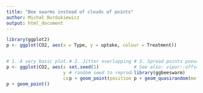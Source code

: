 ```yaml
---
title: "Bee swarms instead of clouds of points"
author: Michał Burdukiewicz
output: html_document
---
```


<style>
.column-left{
  float: left;
  width: 33%;
  text-align: left;
}
.column-center{
  display: inline-block;
  width: 33%;
  text-align: left;
}
.column-right{
  float: right;
  width: 33%;
  text-align: left;
}
</style>

```r
library(ggplot2)
p <- ggplot(CO2, aes(x = Type, y = uptake, colour = Treatment)) 
```

<div class="column-left">
```r
# 1. A very basic plot.
p <- ggplot(CO2, aes(x = Type, 
                     y = uptake, 
                     colour = Treatment)) 
p + geom_point() 

```
</div>



<div class="column-center">
```r
# 2. Jitter overlapping points.
set.seed(1)
# random seed to reproduce the jitter
p + geom_point(position = "jitter") 
```
</div>


<div class="column-right">
```r
# 3. Spread points pseudorandomly with a new ggplot2 geom.
# See also: vipor::offsetX
library(ggbeeswarm)
p + geom_quasirandom(method = "frowney")
```
</div>



